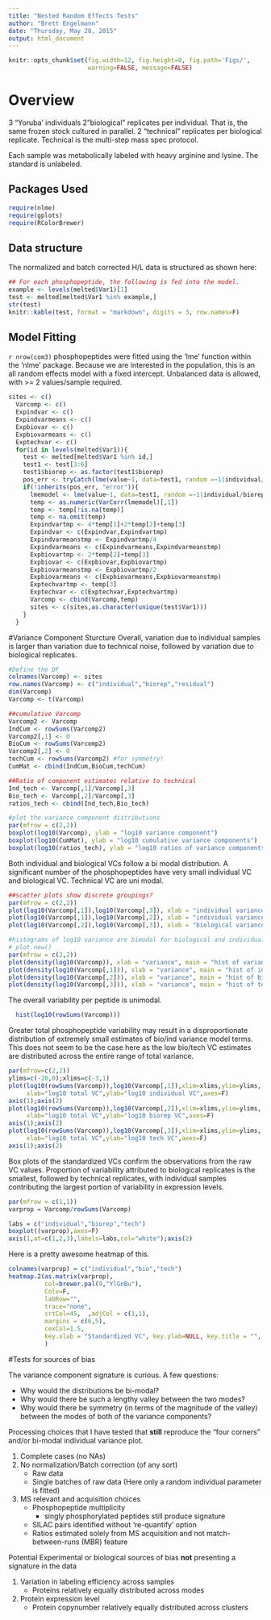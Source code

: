 ```yaml
---
title: "Nested Random Effects Tests"
author: "Brett Engelmann"
date: "Thursday, May 28, 2015"
output: html_document
---
```


```r
knitr::opts_chunk$set(fig.width=12, fig.height=8, fig.path='Figs/',
                      warning=FALSE, message=FALSE)
```

# Overview
3 "Yoruba' individuals
2 "biological" replicates per individual. That is, the same frozen stock cultured in parallel.
2 "technical" replicates per biological replicate. Technical is the multi-step mass spec protocol. 

Each sample was metabolically labeled with heavy arginine and lysine. The standard is unlabeled.


## Packages Used
```r
require(nlme)
require(gplots)
require(RColorBrewer)
```


## Data structure
The normalized and batch corrected H/L data is structured as shown here:

```r
## For each phosphopeptide, the following is fed into the model.
example <- levels(melted$Var1)[1]
test <- melted[melted$Var1 %in% example,]
str(test)
knitr::kable(test, format = "markdown", digits = 3, row.names=F)
```

## Model Fitting
`r nrow(com3)` phosphopeptides were fitted using the 'lme' function within the 'nlme' package. Because we are interested in the population, this is an all random effects model with a fixed intercept. Unbalanced data is allowed, with >= 2 values/sample required.

```r
sites <- c()
  Varcomp <- c()
  Expindvar <- c()
  Expindvarmeans <- c()
  Expbiovar <- c()
  Expbiovarmeans <- c()
  Exptechvar <- c()
  for(id in levels(melted$Var1)){
    test <- melted[melted$Var1 %in% id,]
    test1 <- test[3:6]
    test1$biorep <- as.factor(test1$biorep)
    pos_err <- tryCatch(lme(value~1, data=test1, random =~1|individual/biorep, na.action = na.exclude),error=function(e) e)
    if(!inherits(pos_err, "error")){
      lmemodel <- lme(value~1, data=test1, random =~1|individual/biorep, na.action = na.exclude)
      temp <- as.numeric(VarCorr(lmemodel)[,1])
      temp <- temp[!is.na(temp)]
      temp <- na.omit(temp)
      Expindvartmp <- 4*temp[1]+2*temp[2]+temp[3]
      Expindvar <- c(Expindvar,Expindvartmp)
      Expindvarmeanstmp <- Expindvartmp/4
      Expindvarmeans <- c(Expindvarmeans,Expindvarmeanstmp)
      Expbiovartmp <- 2*temp[2]+temp[3]
      Expbiovar <- c(Expbiovar,Expbiovartmp)
      Expbiovarmeanstmp <- Expbiovartmp/2
      Expbiovarmeans <- c(Expbiovarmeans,Expbiovarmeanstmp)
      Exptechvartmp <- temp[3]
      Exptechvar <- c(Exptechvar,Exptechvartmp)
      Varcomp <- cbind(Varcomp,temp)
      sites <- c(sites,as.character(unique(test$Var1)))
    }
  }

```

#Variance Component Sturcture
Overall, variation due to individual samples is larger than variation due to technical noise, followed by variation due to biological replicates.

```r
#Define the DF
colnames(Varcomp) <- sites
row.names(Varcomp) <- c("individual","biorep","residual")
dim(Varcomp)
Varcomp <- t(Varcomp)

##cumulative Varcomp
Varcomp2 <- Varcomp
IndCum <- rowSums(Varcomp2)
Varcomp2[,1] <- 0
BioCum <- rowSums(Varcomp2)
Varcomp2[,2] <- 0
techCum <- rowSums(Varcomp2) #for symmetry!
CumMat <- cbind(IndCum,BioCum,techCum)

##Ratio of component estimates relative to technical
Ind_tech <- Varcomp[,1]/Varcomp[,3]
Bio_tech <- Varcomp[,2]/Varcomp[,3]
ratios_tech <- cbind(Ind_tech,Bio_tech)

#plot the variance component distributions
par(mfrow = c(2,2))
boxplot(log10(Varcomp), ylab = "log10 variance component")
boxplot(log10(CumMat), ylab = "log10 cumulative variance components")
boxplot(log10(ratios_tech), ylab = "log10 ratios of variance components")
```

Both individual and biological VCs follow a bi modal distribution. A significant number of the phosphopeptides have very small individual VC and biological VC. Technical VC are uni modal.

```r
##scatter plots show discrete groupings?
par(mfrow = c(2,2))
plot(log10(Varcomp[,1]),log10(Varcomp[,3]), xlab = "individual variance", ylab = "technical variance")
plot(log10(Varcomp[,1]),log10(Varcomp[,2]), xlab = "individual variance", ylab = "biological variance")
plot(log10(Varcomp[,2]),log10(Varcomp[,3]), xlab = "biological variance", ylab = "technical variance")

#histograms of log10 variance are bimodal for biological and individual variance.
# plot.new()
par(mfrow = c(2,2))
plot(density(log10(Varcomp)), xlab = "variance", main = "hist of variance components")
plot(density(log10(Varcomp[,1])), xlab = "variance", main = "hist of individual variance components")
plot(density(log10(Varcomp[,2])), xlab = "variance", main = "hist of biological variance components")
plot(density(log10(Varcomp[,3])), xlab = "variance", main = "hist of technical variance components")
```

The overall variability per peptide is unimodal.
```r
  hist(log10(rowSums(Varcomp)))
```

Greater total phosphopeptide variability may result in a disproportionate distribution of extremely small estimates of bio/ind variance model terms. This does not seem to be the case here as the low bio/tech VC estimates are distributed across the entire range of total variance.
```r
par(mfrow=c(2,2))
ylims=c(-20,0);xlims=c(-3,1)
plot(log10(rowSums(Varcomp)),log10(Varcomp[,1]),xlim=xlims,ylim=ylims,
     xlab="log10 total VC",ylab="log10 individual VC",axes=F)
axis(1);axis(2)
plot(log10(rowSums(Varcomp)),log10(Varcomp[,2]),xlim=xlims,ylim=ylims,
     xlab="log10 total VC",ylab="log10 biorep VC",axes=F)
axis(1);axis(2)
plot(log10(rowSums(Varcomp)),log10(Varcomp[,3]),xlim=xlims,ylim=ylims,
     xlab="log10 total VC",ylab="log10 tech VC",axes=F)
axis(1);axis(2)
```

Box plots of the standardized VCs confirm the observations from the raw VC values. Proportion of variability attributed to biological replicates is the smallest, followed by technical replicates, with individual samples contributing the largest portion of variability in expression levels. 

```r
par(mfrow = c(1,1))
varprop = Varcomp/rowSums(Varcomp)

labs = c("individual","biorep","tech")
boxplot((varprop),axes=F)
axis(1,at=c(1,2,3),labels=labs,col="white");axis(2)
```

Here is a pretty awesome heatmap of this.
```r
colnames(varprop) = c("individual","bio","tech")
heatmap.2(as.matrix(varprop),
          col=brewer.pal(9,"YlGnBu"),
          Colv=F,
          labRow="",
          trace="none",
          srtCol=45,  ,adjCol = c(1,1),
          margins = c(6,5),
          cexCol=1.5,
          key.xlab = "Standardized VC", key.ylab=NULL, key.title = "",
          )
```


#Tests for sources of bias

The variance component signature is curious. A few questions:

* Why would the distributions be bi-modal?
* Why would there be such a lengthy valley between the two modes? 
* Why would there be symmetry (in terms of the magnitude of the valley) between the modes of both of the variance components? 

Processing choices that I have tested that **still** reproduce the "four corners" and/or bi-modal individual variance plot.

1.  Complete cases (no NAs)
2.  No normalization/Batch correction (of any sort)
    - Raw data
    - Single batches of raw data (Here only a random individual parameter is fitted)
3.  MS relevant and acquisition choices
    - Phosphopeptide multiplicity
        - singly phosphorylated peptides still produce signature
    - SILAC pairs identified without 're-quantify' option
    - Ratios estimated solely from MS acquisition and not match-between-runs (MBR) feature
  

Potential Experimental or biological sources of bias **not** presenting a signature in the data

1.  Variation in labeling efficiency across samples
    - Proteins relatively equally distributed across modes
2. Protein expression level
    - Protein copynumber relatively equally distributed across clusters









